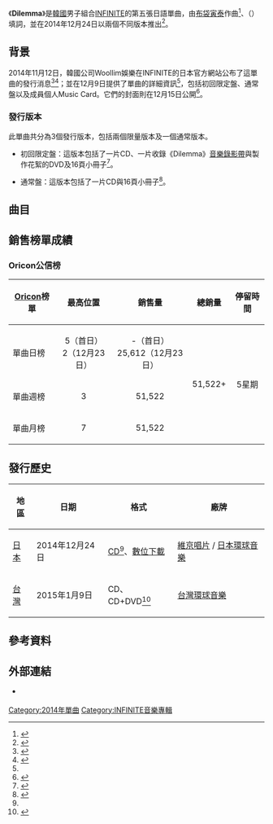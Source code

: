 {{Infobox single
|Name          = Dilemma
|Cover         = INFINITE Dilemma.jpg
|Border        = yes
|Caption       = 通常盤封面
|Artist        = [[INFINITE|INFINITE]]
|Album         = [[For_You_(INFINITE專輯)|For You]]
|Released      = 2014年12月24日<br><small>（見[[#發行歷史|發行歷史]]）</small>
|Format        = [[CD|CD]]、[[數位音樂下載|數位下載]]
|B-side        = Back（日語版）<br>Diamond（日語版）
|Recorded      = 2014年
|Genre         = [[日語流行音樂|日語流行音樂]]
|Length        = 4:21
|Writer        = [[布袋寅泰|布袋寅泰]]、{{link-ja|石渡淳治|いしわたり淳治}}
|Producer      = [[李重燁|李重燁]]（{{lang|ko|이중엽}}）<br>[[南少榮|南少榮]]（{{lang|ko|남소영}}）
|Label         = {{link-en|Delicious Deli Records|Delicious Deli Records}} / [[維京唱片|維京唱片]] / [[環球音樂_(日本)|日本環球音樂]]
|Chronology    = [[INFINITE|INFINITE]]日語單曲
|Last single   = [[戀愛的預感|戀愛的預感]]<br>（[[INFINITE_F|INFINITE F]]，2014年）
|This single   = '''Dilemma'''<br>（2014年）
|Next single   = [[24時間|24時間]]<br>（2015年）
}}
《'''Dilemma'''》是[[韓國|韓國]]男子組合[[INFINITE|INFINITE]]的第五張日語單曲，由[[布袋寅泰|布袋寅泰]]作曲<ref>{{cite web |url=http://www.musicman-net.com/artist/41607.html |title=INFINITE、12/24発売ニューシングルは布袋寅泰初の韓国アーティストへの書き下ろし曲 |language=ja |work= |publisher=Musicman-NET |date=2014-11-12 |accessdate=2014-12-15 |archive-date=2014-12-15 |archive-url=https://web.archive.org/web/20141215152952/http://www.musicman-net.com/artist/41607.html |dead-url=no }}</ref>、{{link-ja|石渡淳治|いしわたり淳治}}（{{lang|ja|いしわたり淳治}}）填詞，並在2014年12月24日以兩個不同版本推出<ref name="inf">{{cite web |url=http://infinite7.jp/news/detail.php?id=279 |title=12月24日発売の布袋寅泰氏提供のニュー・シングル「Dilemma」商品概要および収録曲が決定！さらに2大応募キャンペーンも発表！ |language=ja |work= |publisher=INSPIRIT Japan |date=2014-12-09 |accessdate=2014-12-15 |archive-date=2014-12-15 |archive-url=https://web.archive.org/web/20141215192344/http://infinite7.jp/news/detail.php?id=279 |dead-url=no }}</ref>。

==背景==
2014年11月12日，韓國公司Woollim娛樂在INFINITE的日本官方網站公布了這單曲的發行消息<ref>{{cite web |url=http://infinite7.jp/news/detail.php?id=257 |title=12月24日(水)、INFINITEニュー・シングル発売決定！書き下ろしは韓国アーティストへの書き下ろし初となる布袋寅泰氏！！ |language=ja |work= |publisher=INSPIRIT Japan |date=2014-11-12 |accessdate=2014-12-15 |archive-date=2014-12-15 |archive-url=https://web.archive.org/web/20141215200912/http://infinite7.jp/news/detail.php?id=257 |dead-url=no }}</ref><ref>{{cite web|url=http://natalie.mu/music/news/131039|title=INFINITE、布袋寅泰書き下ろし新曲でシンクロ率100%目指す|language=ja|work=|publisher=[[Natalie_(網站)|Natalie.mu]]|date=2014-11-12|accessdate=2014-12-15|archive-date=2015-04-17|archive-url=https://web.archive.org/web/20150417031046/http://natalie.mu/music/news/131039|dead-url=no}}</ref>；並在12月9日提供了單曲的詳細資訊<ref name="inf"/>，包括初回限定盤、通常盤以及成員個人Music Card。它們的封面則在12月15日公開<ref>{{cite web|url=http://infinite7.jp/news/detail.php?id=286|title=ニューシングル「Dilemma」ジャケット写真、アーティスト写真公開！|language=ja|work=|publisher=INSPIRIT Japan|date=2014-12-15|accessdate=2014-12-15|archive-date=2014-12-15|archive-url=https://web.archive.org/web/20141215191619/http://infinite7.jp/news/detail.php?id=286|dead-url=no}}</ref>。

===發行版本===
此單曲共分為3個發行版本，包括兩個限量版本及一個通常版本。

*初回限定盤：這版本包括了一片CD、一片收錄《Dilemma》[[音樂錄影帶|音樂錄影帶]]與製作花絮的DVD及16頁小冊子<ref name=type>{{cite web|url=http://www.amazon.co.jp/Dilemma-%E5%88%9D%E5%9B%9E%E9%99%90%E5%AE%9A%E7%9B%A4-DVD%E4%BB%98-INFINITE/dp/B00QRIB78I|title=Amazon.co.jp: INFINITE : Dilemma(初回限定盤)(DVD付) - 音楽|language=ja|work=|publisher=[[Amazon.com|Amazon Japan]]|accessdate=2014-12-15|archive-date=2014-12-15|archive-url=https://web.archive.org/web/20141215154420/http://www.amazon.co.jp/Dilemma-%E5%88%9D%E5%9B%9E%E9%99%90%E5%AE%9A%E7%9B%A4-DVD%E4%BB%98-INFINITE/dp/B00QRIB78I|dead-url=no}}</ref>。

*通常盤：這版本包括了一片CD與16頁小冊子<ref name=regular>{{cite web|url=http://www.oricon.co.jp/prof/519396/products/1109079/1/|title=Dilemma(通常盤初回プレス盤)｜Infinite｜ORICON STYLE|language=ja|work=|publisher=[[Oricon|Oricon]]|accessdate=2014-12-15|archive-date=2014-12-22|archive-url=https://web.archive.org/web/20141222015518/http://www.oricon.co.jp/prof/519396/products/1109079/1/|dead-url=no}}</ref>。

==曲目==
{{tracklist
| font_size       = 80%
| total_length    = 12:07
| headline        = 所有版本<ref name=regular /><ref name=type/>
| extra_column = 韓語版本<br>（諺文及專輯）

| title1          = Dilemma
| music1          = [[布袋寅泰|布袋寅泰]]
| lyrics1         = {{link-ja|石渡淳治|いしわたり淳治}}（{{lang|ja|いしわたり淳治}}）
| arranger1       = 布袋寅泰
| length1         = 4:21

| title2          = Back
| note2           = 日語版
| extra2          = Back（《[[SEASON_2|BE BACK]]》）
| music2          = [[Rphabet|Rphabet]]
| lyrics2         = [[midori.|midori.]]
| arranger2       = Rphabet
| length2         = 3:54

| title3          = Diamond
| note3           = 日語版
| extra3          = Diamond（《BE BACK》）
| music3          = [[李己|李己]]（{{lang|ko|이기}}）<br>[[張元珪|張元珪]]（{{lang|ko|장원규}}）<br>[[Meng李|Meng李]]（{{lang|ko|Meng이}}）
| lyrics3         = [[前迫潤哉|前迫潤哉]]
| arranger3       = Meng李
| length3         = 3:51

}}
{{tracklist
| collapsed       = yes
| headline        = DVD - 初回限定盤：<ref name=type/> 
| title1          = Dilemma
| note1           = [[音樂錄影帶|音樂錄影帶]]
| title2          = Dilemma
| note2           = 音樂錄影帶 - Special feature 
}}

==銷售榜單成績==
===Oricon公信榜===
{| class="wikitable" style="width:600px;"
|-
! style="text-align:center;"|[[Oricon|Oricon]]榜單
! style="text-align:center;"|最高位置
! style="text-align:center;"|銷售量
! style="text-align:center;"|總銷量
! style="text-align:center;"|停留時間
|-
|align="left"|單曲日榜
| style="text-align:center;"| 5（首日）<br>2（12月23日）
| style="text-align:center;" rowspan="1"| -（首日）<br>25,612（12月23日）
| style="text-align:center;" rowspan="3"| 51,522+
| style="text-align:center;" rowspan="3"| 5星期
|-
|align="left"|單曲週榜
| style="text-align:center;"| 3
| style="text-align:center;"| 51,522
|-
|align="left"|單曲月榜
| style="text-align:center;"| 7
| style="text-align:center;"| 51,522
|}

==發行歷史==
{| class="wikitable plainrowheaders"
|-
! scope="col"| 地區 !! 日期 !! 格式 !! 廠牌
|-
! scope="row" rowspan="1"| [[日本|日本]]
| 2014年12月24日
| [[CD|CD]]<ref name=regular />、[[數位音樂下載|數位下載]]
| [[維京唱片|維京唱片]] / [[環球音樂_(日本)|日本環球音樂]]
|-
! scope="row" rowspan="1"| [[台灣|台灣]]
| 2015年1月9日
| CD、CD+DVD<ref>{{Cite web |url=http://www.5music.com.tw/CDList-C.asp?cdno=436385678571 |title=五大唱片 |accessdate=2015-01-10 |archive-date=2015-05-18 |archive-url=https://web.archive.org/web/20150518083025/http://www.5music.com.tw/CDList-C.asp?cdno=436385678571 |dead-url=no }}</ref>
| [[環球音樂_(台灣)|台灣環球音樂]]
|}

==參考資料==
{{reflist}}

==外部連結==
* {{Official website|infinite7.jp/|INFINITE日本官方網站}} {{Ja icon}}

{{INFINITE}}

[[Category:2014年單曲|Category:2014年單曲]]
[[Category:INFINITE音樂專輯|Category:INFINITE音樂專輯]]